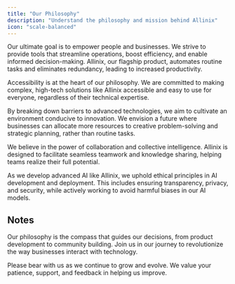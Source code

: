 ```yaml
---
title: "Our Philosophy"
description: "Understand the philosophy and mission behind Allinix"
icon: "scale-balanced"
---
```


<Info>
  Our ultimate goal is to empower people and businesses. We strive to provide
  tools that streamline operations, boost efficiency, and enable informed
  decision-making. Allinix, our flagship product, automates routine tasks and
  eliminates redundancy, leading to increased productivity.
</Info>

<Tabs>
  <Tab title="Making Advanced Technology Accessible">

Accessibility is at the heart of our philosophy. We are committed to making complex, high-tech solutions like Allinix accessible and easy to use for everyone, regardless of their technical expertise.

  </Tab>

  <Tab title="Fostering Innovation">

By breaking down barriers to advanced technologies, we aim to cultivate an environment conducive to innovation. We envision a future where businesses can allocate more resources to creative problem-solving and strategic planning, rather than routine tasks.

  </Tab>

  <Tab title="Enhancing Collaboration">

We believe in the power of collaboration and collective intelligence. Allinix is designed to facilitate seamless teamwork and knowledge sharing, helping teams realize their full potential.

  </Tab>

  <Tab title="Commitment to Ethical AI">

As we develop advanced AI like Allinix, we uphold ethical principles in AI development and deployment. This includes ensuring transparency, privacy, and security, while actively working to avoid harmful biases in our AI models.

  </Tab>
</Tabs>

## Notes

Our philosophy is the compass that guides our decisions, from product
development to community building. Join us in our journey to revolutionize the
way businesses interact with technology.

Please bear with us as we continue to grow and evolve. We value your patience,
support, and feedback in helping us improve.
